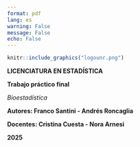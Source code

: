```yaml
---
format: pdf
lang: es
warning: False
message: False
echo: False
---
```



::: {.center data-latex=""}

\vspace{3cm}

```r
knitr::include_graphics("logounr.png")
```

\pagenumbering{gobble}

\vspace{5cm}

\Large
**LICENCIATURA EN ESTADÍSTICA**

\vspace{1cm}

\Large
**Trabajo práctico final**


\vspace{0.3cm}
\large

*Bioestadística*

\vspace{7cm}

\large

**Autores: Franco Santini - Andrés Roncaglia**

**Docentes: Cristina Cuesta - Nora Arnesi**

**2025**
\normalsize
\newpage
\hypersetup{linkcolor = black}
\tableofcontents


\newpage
\pagenumbering{arabic}

:::





